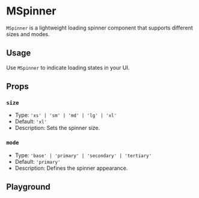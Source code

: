 
<Meta of={SpinnerStories} />

# MSpinner

`MSpinner` is a lightweight loading spinner component that supports different sizes and modes.

## Usage

Use `MSpinner` to indicate loading states in your UI.

## Props

### `size`
- Type: `'xs' | 'sm' | 'md' | 'lg' | 'xl'`
- Default: `'xl'`
- Description: Sets the spinner size.

### `mode`
- Type: `'base' | 'primary' | 'secondary' | 'tertiary'`
- Default: `'primary'`
- Description: Defines the spinner appearance.

## Playground

<Canvas of={SpinnerStories.Regular} />

<Controls />

